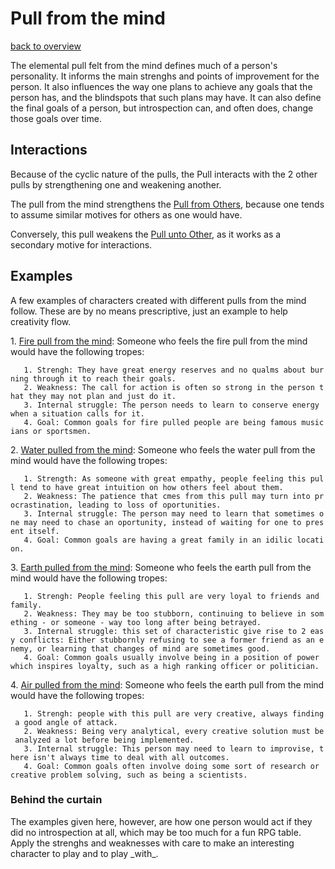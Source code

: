 = Pull from the mind =
[[overview.wiki|back to overview]]

The elemental pull felt from the mind defines much of a person's personality. It informs the main strenghs and points of improvement for the person. It also influences the way one plans to achieve any goals that the person has, and the blindspots that such plans may have. It can also define the final goals of a person, but introspection can, and often does, change those goals over time.

== Interactions ==

Because of the cyclic nature of the pulls, the Pull interacts with the 2 other pulls by strengthening one and weakening another.

The pull from the mind strengthens the [[eyes.wiki|Pull from Others]], because one tends to assume similar motives for others as one would have.

Conversely, this pull weakens the [[self.wiki|Pull unto Other]], as it works as a secondary motive for interactions.

== Examples ==

A few examples of characters created with different pulls from the mind follow. These are by no means prescriptive, just an example to help creativity flow.

1. [[fire.wiki|Fire pull from the mind]]: Someone who feels the fire pull from the mind would have the following tropes:
    1. Strengh: They have great energy reserves and no qualms about burning through it to reach their goals.
    2. Weakness: The call for action is often so strong in the person that they may not plan and just do it.
    3. Internal struggle: The person needs to learn to conserve energy when a situation calls for it.
    4. Goal: Common goals for fire pulled people are being famous musicians or sportsmen.

2. [[water.wiki|Water pulled from the mind]]: Someone who feels the water pull from the mind would have the following tropes:
    1. Strength: As someone with great empathy, people feeling this pull tend to have great intuition on how others feel about them.
    2. Weakness: The patience that cmes from this pull may turn into procrastination, leading to loss of oportunities.
    3. Internal struggle: The person may need to learn that sometimes one may need to chase an oportunity, instead of waiting for one to present itself.
    4. Goal: Common goals are having a great family in an idilic location.

3. [[earth.wiki|Earth pulled from the mind]]: Someone who feels the earth pull from the mind would have the following tropes:
    1. Strengh: People feeling this pull are very loyal to friends and family.
    2. Weakness: They may be too stubborn, continuing to believe in something - or someone - way too long after being betrayed.
    3. Internal struggle: this set of characteristic give rise to 2 easy conflicts: Either stubbornly refusing to see a former friend as an enemy, or learning that changes of mind are sometimes good.
    4. Goal: Common goals usually involve being in a position of power which inspires loyalty, such as a high ranking officer or politician.

4. [[air.wiki|Air pulled from the mind]]: Someone who feels the earth pull from the mind would have the following tropes:
    1. Strengh: people with this pull are very creative, always finding a good angle of attack.
    2. Weakness: Being very analytical, every creative solution must be analyzed a lot before being implemented.
    3. Internal struggle: This person may need to learn to improvise, there isn't always time to deal with all outcomes.
    4. Goal: Common goals often involve doing some sort of research or creative problem solving, such as being a scientists.

=== Behind the curtain ===

The examples given here, however, are how one person would act if they did no introspection at all, which may be too much for a fun RPG table. Apply the strenghs and weaknesses with care to make an interesting character to play and to play _with_.

